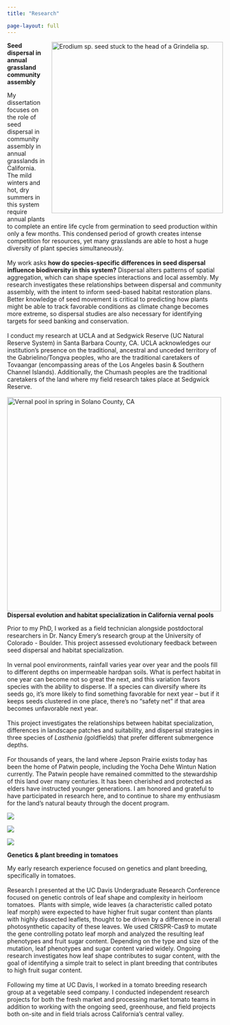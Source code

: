 ```yaml
---
title: "Research"

page-layout: full
---
```


![](media/sticky.jpg){alt="Erodium sp. seed stuck to the head of a Grindelia sp." style="float: right; margin: 0 0 1em 1em;" width="400"}

**Seed dispersal in annual grassland community assembly**

My dissertation focuses on the role of seed dispersal in community assembly in annual grasslands in California. The mild winters and hot, dry summers in this system require annual plants to complete an entire life cycle from germination to seed production within only a few months. This condensed period of growth creates intense competition for resources, yet many grasslands are able to host a huge diversity of plant species simultaneously.\
\
My work asks **how do species-specific differences in seed dispersal influence biodiversity in this system?** Dispersal alters patterns of spatial aggregation, which can shape species interactions and local assembly. My research investigates these relationships between dispersal and community assembly, with the intent to inform seed-based habitat restoration plans. Better knowledge of seed movement is critical to predicting how plants might be able to track favorable conditions as climate change becomes more extreme, so dispersal studies are also necessary for identifying targets for seed banking ​and conservation.\
\
I conduct my research at UCLA and at Sedgwick Reserve (UC Natural Reserve System) in Santa Barbara County, CA. UCLA acknowledges our institution's presence on the traditional, ancestral and unceded territory of the Gabrielino/Tongva peoples, who are the traditional caretakers of Tovaangar (encompassing areas of the Los Angeles basin & Southern Channel Islands). Additionally, the Chumash peoples are the traditional caretakers of the land where my field research takes place at Sedgwick Reserve.

![](media/vernal-pool.jpg){alt="Vernal pool in spring in Solano County, CA" style="float: left; margin: 2 2 0em 0em;" fig-align="left" width="500"}

**Dispersal evolution and habitat specialization in California vernal pools**

Prior to my PhD, I worked as a field technician alongside postdoctoral researchers in Dr. Nancy Emery's research group at the University of Colorado - Boulder. This project assessed evolutionary feedback between seed dispersal and habitat specialization. \
\
In vernal pool environments, rainfall varies year over year and the pools fill to different depths on impermeable hardpan soils. What is perfect habitat in one year can become not so great the next, and this variation favors species with the ability to disperse. If a species can diversify where its seeds go, it’s more likely to find something favorable for next year -- but if it keeps seeds clustered in one place, there’s no "safety net" if that area becomes unfavorable next year. \
\
This project investigates the relationships between habitat specialization, differences in landscape patches and suitability, and dispersal strategies in three species of *Lasthenia (*goldfields) that prefer different submergence depths.\
\
For thousands of years, the land where Jepson Prairie exists today has been the home of Patwin people, including the Yocha Dehe Wintun Nation currently. The Patwin people have remained committed to the stewardship of this land over many centuries. It has been cherished and protected as elders have instructed younger generations. I am honored and grateful to have participated in research here, and to continue to share my enthusiasm for the land's natural beauty through the docent program.

:::::: grid
::: g-col-6
![](/media/seedling-tomato.jpg)
:::

::: g-col-6
![](/media/davis-urc.jpg)
:::

::: g-col-12
![](/media/hmc-field.jpg)
:::
::::::

**Genetics & plant breeding in tomatoes**

My early research experience focused on genetics and plant breeding, specifically in tomatoes. \
\
​Research I presented at the UC Davis Undergraduate Research Conference focused on genetic controls of leaf shape and complexity in heirloom tomatoes.  Plants with simple, wide leaves (a characteristic called potato leaf morph) were expected to have higher fruit sugar content than plants with highly dissected leaflets, thought to be driven by a difference in overall  photosynthetic capacity of these leaves. We used CRISPR-Cas9 to mutate the gene controlling potato leaf morph and analyzed the resulting leaf phenotypes and fruit sugar content. Depending on the type and size of the mutation, leaf phenotypes and sugar content varied widely. Ongoing research investigates how leaf shape contributes to sugar content, with the goal of identifying a simple trait to select in plant breeding that contributes to high fruit sugar content.\
\
Following my time at UC Davis, I worked in a tomato breeding research group at a vegetable seed company. I conducted independent research projects for both the fresh market and processing market tomato teams in addition to working with the ongoing seed, greenhouse, and field projects both on-site and in field trials across California's central valley.

